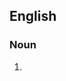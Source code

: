 {{also|smörgåsbords}}

==English==

===Noun===
{{head|en|noun plural form}}

# {{plural of|smorgasbord|lang=en}}